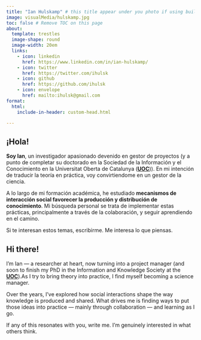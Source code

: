 ```yaml
---
title: "Ian Hulskamp" # this title appear under you photo if using built-in template
image: visualMedia/hulskamp.jpg 
toc: false # Remove TOC on this page
about: 
  template: trestles
  image-shape: round
  image-width: 20em 
  links: 
    - icon: linkedin
      href: https://www.linkedin.com/in/ian-hulskamp/
    - icon: twitter
      href: https://twitter.com/ihulsk
    - icon: github
      href: https://github.com/ihulsk
    - icon: envelope
      href: mailto:ihulsk@gmail.com
format: 
  html: 
    include-in-header: custom-head.html

---
```


::: {.content-visible .justified when-profile="es"}
# ¡Hola!

::: justified
**Soy Ian**, un investigador apasionado devenido en gestor de proyectos (y a punto de completar su doctorado en la Sociedad de la Información y el Conocimiento en la Universitat Oberta de Catalunya ([**UOC**](https://www.uoc.edu/portal/es/index.html))). En mi intención de traducir la teoría en práctica, voy convirtiendome en un gestor de la ciencia. 

A lo largo de mi formación académica, he estudiado **mecanismos de interacción social favorecer la producción y distribución de conocimiento**. Mi búsqueda personal se trata de implementar estas prácticas, principalmente a través de la colaboración, y seguir aprendiendo en el camino. 

Si te interesan estos temas, escribirme. Me interesa lo que piensas. 
:::
:::

::: {.content-visible .justified when-profile="en"}
# Hi there!

::: justified
I'm Ian — a researcher at heart, now turning into a project manager (and soon to finish my PhD in the Information and Knowledge Society at the [**UOC**](https://www.uoc.edu/portal/es/index.html)).As I try to bring theory into practice, I find myself becoming a science manager.

Over the years, I’ve explored how social interactions shape the way knowledge is produced and shared. What drives me is finding ways to put those ideas into practice — mainly through collaboration — and learning as I go.

If any of this resonates with you, write me. I’m genuinely interested in what others think.



<!-- The purpose of this website is to build bridges towards more concrete environments, connected to the territory. In this space, I not only [**introduce myself**](about.qmd) but also share insights about [**my skills**](skills.qmd), [**my interests**](interests.qmd), and [**my way of thinking**](blog.qmd). -->

<!-- In the recent years of my professional journey, my focus has revolved around collaborations between academic and business organizations. I have learned how various **modes of interactions between them can promote the production and dissemination of knowledge**. It's fascinating that these modes can be identified, combined, and adjusted to enhance knowledge production. -->

<!-- This means, for me, that managining social informational flows in certain ways can foster learning, and innovation within all types of social organizations. And this is why, I want to orientate my professional carreer towards helping any kind of organization to produce better knowledge and more efficiently.  -->
:::
:::

